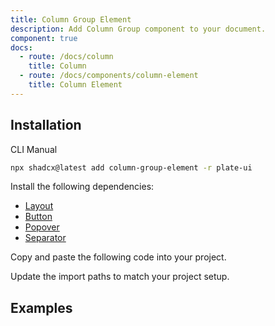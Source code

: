 ```yaml
---
title: Column Group Element
description: Add Column Group component to your document.
component: true
docs:
  - route: /docs/column
    title: Column
  - route: /docs/components/column-element
    title: Column Element
---
```


## Installation

<Tabs defaultValue="cli">

<TabsList>
<TabsTrigger value="cli">CLI</TabsTrigger>
<TabsTrigger value="manual">Manual</TabsTrigger>
</TabsList>
<TabsContent value="cli">

```bash
npx shadcx@latest add column-group-element -r plate-ui
```

</TabsContent>

<TabsContent value="manual">

<Steps>

<Step>

Install the following dependencies:

- [Layout](/docs/column)
- [Button](/docs/components/button)
- [Popover](/docs/components/popover)
- [Separator](/docs/components/separator)

</Step>

<Step>

Copy and paste the following code into your project.

</Step>

<ComponentSource
  name="column-group-element"
  src="./src/registry/default/plate-ui/column-group-element.tsx"
/>
<ComponentSource name="column-element" />

<Step>

Update the import paths to match your project setup.

</Step>

</Steps>

</TabsContent>

</Tabs>

## Examples

<ComponentPreview name="playground-demo" id="column" />

<ComponentSource src="../../templates/plate-playground-template/src/components/plate-editor.tsx" />
